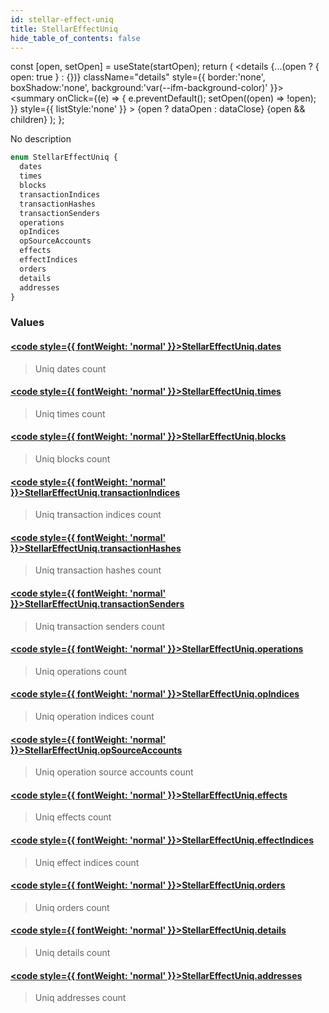 ```yaml
---
id: stellar-effect-uniq
title: StellarEffectUniq
hide_table_of_contents: false
---
```







  const [open, setOpen] = useState(startOpen);
  return (
    <details {...(open ? { open: true } : {})} className="details" style={{ border:'none', boxShadow:'none', background:'var(--ifm-background-color)' }}>
      <summary
        onClick={(e) => {
          e.preventDefault();
          setOpen((open) => !open);
        }}
        style={{ listStyle:'none' }}
      >
      {open ? dataOpen : dataClose}
      </summary>
      {open && children}
    </details>
  );
};








No description


```graphql
enum StellarEffectUniq {
  dates
  times
  blocks
  transactionIndices
  transactionHashes
  transactionSenders
  operations
  opIndices
  opSourceAccounts
  effects
  effectIndices
  orders
  details
  addresses
}
```




### Values

#### [<code style={{ fontWeight: 'normal' }}>StellarEffectUniq.<b>dates</b></code>](#)  
> 
> 
> Uniq dates count
> 

#### [<code style={{ fontWeight: 'normal' }}>StellarEffectUniq.<b>times</b></code>](#)  
> 
> 
> Uniq times count
> 

#### [<code style={{ fontWeight: 'normal' }}>StellarEffectUniq.<b>blocks</b></code>](#)  
> 
> 
> Uniq blocks count
> 

#### [<code style={{ fontWeight: 'normal' }}>StellarEffectUniq.<b>transactionIndices</b></code>](#)  
> 
> 
> Uniq transaction indices count
> 

#### [<code style={{ fontWeight: 'normal' }}>StellarEffectUniq.<b>transactionHashes</b></code>](#)  
> 
> 
> Uniq transaction hashes count
> 

#### [<code style={{ fontWeight: 'normal' }}>StellarEffectUniq.<b>transactionSenders</b></code>](#)  
> 
> 
> Uniq transaction senders count
> 

#### [<code style={{ fontWeight: 'normal' }}>StellarEffectUniq.<b>operations</b></code>](#)  
> 
> 
> Uniq operations count
> 

#### [<code style={{ fontWeight: 'normal' }}>StellarEffectUniq.<b>opIndices</b></code>](#)  
> 
> 
> Uniq operation indices count
> 

#### [<code style={{ fontWeight: 'normal' }}>StellarEffectUniq.<b>opSourceAccounts</b></code>](#)  
> 
> 
> Uniq operation source accounts count
> 

#### [<code style={{ fontWeight: 'normal' }}>StellarEffectUniq.<b>effects</b></code>](#)  
> 
> 
> Uniq effects count
> 

#### [<code style={{ fontWeight: 'normal' }}>StellarEffectUniq.<b>effectIndices</b></code>](#)  
> 
> 
> Uniq effect indices count
> 

#### [<code style={{ fontWeight: 'normal' }}>StellarEffectUniq.<b>orders</b></code>](#)  
> 
> 
> Uniq orders count
> 

#### [<code style={{ fontWeight: 'normal' }}>StellarEffectUniq.<b>details</b></code>](#)  
> 
> 
> Uniq details count
> 

#### [<code style={{ fontWeight: 'normal' }}>StellarEffectUniq.<b>addresses</b></code>](#)  
> 
> 
> Uniq addresses count
> 



